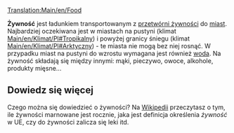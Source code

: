 [[Translation:Main/en/Food]]{{en/-}}
{{pl/Ładunek|name=Żywność
|image=Foodprocplant.png
|produced=[[Main/pl/Przetwórnia żywności|Przetwórnia żywności]]
|accepted=[[Main/pl/Domy|Domy]]
}}

'''Żywność''' jest ładunkiem transportowanym z [[Main/pl/Przetwórnia żywności|przetwórni żywności]] do [[Main/pl/Domy|miast]]. Najbardziej oczekiwana jest w miastach na pustyni (klimat [[Main/en/Klimat/Pl#Tropikalny]]) i powyżej granicy śniegu (klimat [[Main/en/Klimat/Pl#Arktyczny]]) - te miasta nie mogą bez niej rosnąć. W przypadku miast na pustyni do wzrostu wymagana jest również [[Main/pl/Woda|woda]]. Na żywność składają się między innymi: mąki, pieczywo, owoce, alkohole, produkty mięsne...

==Dowiedz się więcej==
Czego można się dowiedzieć o żywności? Na [https://pl.wikipedia.org/wiki/%C5%BBywno%C5%9B%C4%87 Wikipedii] przeczytasz o tym, ile żywności marnowane jest rocznie, jaka jest definicja określenia ''żywność'' w UE, czy do żywności zalicza się leki itd.

{{pl/Navbox Ładunek}}